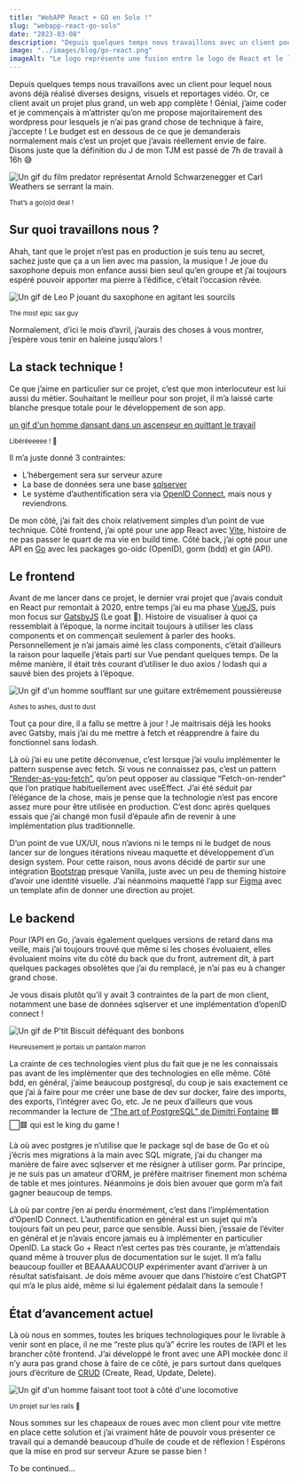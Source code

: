 ```yaml
---
title: "WebAPP React + GO en Solo !"
slug: "webapp-react-go-solo"
date: "2023-03-08"
description: "Depuis quelques temps nous travaillons avec un client pour lequel nous avons déjà réalisé diverses designs, visuels et reportages vidéo. Travaillant actuellement avec lui sur une plateforme web en react et GO, nous vous faisons un REX sur le sujet"
image: "../images/blog/go-react.png"
imageAlt: "Le logo représente une fusion entre le logo de React et le logo du langage Go."
---
```


Depuis quelques temps nous travaillons avec un client pour lequel nous avons déjà réalisé diverses designs, visuels et reportages vidéo. Or, ce client avait un projet plus grand, un web app complète ! Génial, j’aime coder et je commençais à m’attrister qu’on me propose majoritairement des wordpress pour lesquels je n’ai pas grand chose de technique à faire, j’accepte ! Le budget est en dessous de ce que je demanderais normalement mais c’est un projet que j’avais réellement envie de faire. Disons juste que la définition du J de mon TJM est passé de 7h de travail à 16h 😅

![Un gif du film predator représentat Arnold Schwarzenegger et Carl Weathers se serrant la main.](https://tenor.com/5oIs.gif)

<small>That’s a go(o)d deal !</small>

## Sur quoi travaillons nous ?

Ahah, tant que le projet n’est pas en production je suis tenu au secret, sachez juste que ça a un lien avec ma passion, la musique ! Je joue du saxophone depuis mon enfance aussi bien seul qu’en groupe et j’ai toujours espéré pouvoir apporter ma pierre à l’édifice, c’était l’occasion rêvée.

![Un gif de Leo P jouant du saxophone en agitant les sourcils](https://media.tenor.com/1eZ3zCPUhvkAAAAd/leo-p-eyebrows.gif)

<small>The most epic sax guy</small>

Normalement, d’ici le mois d’avril, j’aurais des choses à vous montrer, j’espère vous tenir en haleine jusqu’alors !

## La stack technique !

Ce que j’aime en particulier sur ce projet, c’est que mon interlocuteur est lui aussi du métier. Souhaitant le meilleur pour son projet, il m’a laissé carte blanche presque totale pour le développement de son app.

[un gif d'un homme dansant dans un ascenseur en quittant le travail](https://tenor.com/UtdH.gif)

<small>Libéréeeeee ! 🎤</small>

Il m’a juste donné 3 contraintes:

- L’hébergement sera sur serveur azure
- La base de données sera une base [sqlserver](https://fr.wikipedia.org/wiki/Microsoft_SQL_Server)
- Le système d’authentification sera via [OpenID Connect](https://openid.net/connect/), mais nous y reviendrons.

De mon côté, j’ai fait des choix relativement simples d’un point de vue technique. Côté frontend, j’ai opté pour une app React avec [Vite](https://vitejs.dev/), histoire de ne pas passer le quart de ma vie en build time. Côté back, j’ai opté pour une API en [Go](https://go.dev/) avec les packages go-oidc (OpenID), gorm (bdd) et gin (API).

## Le frontend

Avant de me lancer dans ce projet, le dernier vrai projet que j’avais conduit en React pur remontait à 2020, entre temps j’ai eu ma phase [VueJS](https://vuejs.org/), puis mon focus sur [GatsbyJS](https://www.gatsbyjs.com/) (Le goat 💖). Histoire de visualiser à quoi ça ressemblait à l’époque, la norme incitait toujours à utiliser les class components et on commençait seulement à parler des hooks. Personnellement je n’ai jamais aimé les class components, c’était d’ailleurs la raison pour laquelle j’étais parti sur Vue pendant quelques temps. De la même manière, il était très courant d’utiliser le duo axios / lodash qui a sauvé bien des projets à l’époque.

![Un gif d'un homme soufflant sur une guitare extrêmement poussièreuse](https://media.tenor.com/SL99S-N7xC8AAAAd/blow-dan-oconnor.gif)

<small>Ashes to ashes, dust to dust</small>

Tout ça pour dire, il a fallu se mettre à jour ! Je maitrisais déjà les hooks avec Gatsby, mais j’ai du me mettre à fetch et réapprendre à faire du fonctionnel sans lodash.

Là où j’ai eu une petite déconvenue, c’est lorsque j’ai voulu implémenter le pattern suspense avec fetch. Si vous ne connaissez pas, c’est un pattern [“Render-as-you-fetch”](https://17.reactjs.org/docs/concurrent-mode-suspense.html), qu’on peut opposer au classique “Fetch-on-render” que l’on pratique habituellement avec useEffect. J’ai été séduit par l’élégance de la chose, mais je pense que la technologie n’est pas encore assez mure pour être utilisée en production. C’est donc après quelques essais que j’ai changé mon fusil d’épaule afin de revenir à une implémentation plus traditionnelle.

D’un point de vue UX/UI, nous n’avions ni le temps ni le budget de nous lancer sur de longues itérations niveau maquette et développement d’un design system. Pour cette raison, nous avons décidé de partir sur une intégration [Bootstrap](https://getbootstrap.com/) presque Vanilla, juste avec un peu de theming histoire d’avoir une identité visuelle. J’ai néanmoins maquetté l’app sur [Figma](https://figma.com) avec un template afin de donner une direction au projet.

## Le backend

Pour l’API en Go, j’avais également quelques versions de retard dans ma veille, mais j’ai toujours trouvé que même si les choses évoluaient, elles évoluaient moins vite du côté du back que du front, autrement dit, à part quelques packages obsolètes que j’ai du remplacé, je n’ai pas eu à changer grand chose.

Je vous disais plutôt qu’il y avait 3 contraintes de la part de mon client, notamment une base de données sqlserver et une implémentation d’openID connect !

![Un gif de P'tit Biscuit déféquant des bonbons](https://tenor.com/bccts.gif)

<small>Heureusement je portais un pantalon marron</small>

La crainte de ces technologies vient plus du fait que je ne les connaissais pas avant de les implémenter que des technologies en elle même. Côté bdd, en général, j’aime beaucoup postgresql, du coup je sais exactement ce que j’ai à faire pour me créer une base de dev sur docker, faire des imports, des exports, l’intégrer avec Go, etc. Je ne peux d’ailleurs que vous recommander la lecture de [“The art of PostgreSQL” de Dimitri Fontaine](https://theartofpostgresql.com/) 🟦⬜🟥 qui est le king du game !

Là où avec postgres je n’utilise que le package sql de base de Go et où j’écris mes migrations à la main avec SQL migrate, j’ai du changer ma manière de faire avec sqlserver et me résigner à utiliser gorm. Par principe, je ne suis pas un amateur d’ORM, je préfère maitriser finement mon schéma de table et mes jointures. Néanmoins je dois bien avouer que gorm m’a fait gagner beaucoup de temps.

Là où par contre j’en ai perdu énormément, c’est dans l’implémentation d’OpenID Connect. L’authentification en général est un sujet qui m’a toujours fait un peu peur, parce que sensible. Aussi bien, j’essaie de l’éviter en général et je n’avais encore jamais eu à implémenter en particulier OpenID. La stack Go + React n’est certes pas très courante, je m’attendais quand même à trouver plus de documentation sur le sujet. Il m’a fallu beaucoup fouiller et BEAAAAUCOUP expérimenter avant d’arriver à un résultat satisfaisant. Je dois même avouer que dans l’histoire c’est ChatGPT qui m’a le plus aidé, même si lui également pédalait dans la semoule !

## État d’avancement actuel

Là où nous en sommes, toutes les briques technologiques pour le livrable à venir sont en place, il ne me “reste plus qu’à” écrire les routes de l’API et les brancher côté frontend. J’ai développé le front avec une API mockée donc il n’y aura pas grand chose à faire de ce côté, je pars surtout dans quelques jours d’écriture de [CRUD](https://fr.wikipedia.org/wiki/CRUD) (Create, Read, Update, Delete).

![Un gif d'un homme faisant toot toot à côté d'une locomotive](https://media.tenor.com/-HDcLxo_vLYAAAAd/all-aboard-train.gif)

<small>Un projet sur les rails 🥁</small>

Nous sommes sur les chapeaux de roues avec mon client pour vite mettre en place cette solution et j’ai vraiment hâte de pouvoir vous présenter ce travail qui a demandé beaucoup d’huile de coude et de réflexion ! Espérons que la mise en prod sur serveur Azure se passe bien !

To be continued…
